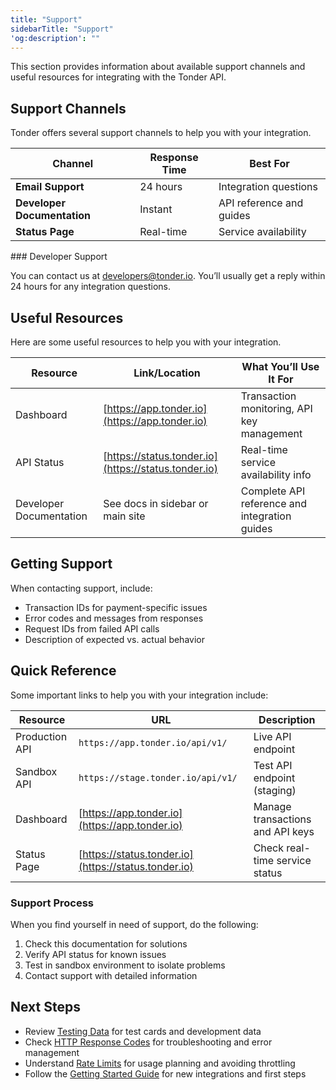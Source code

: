 ```yaml
---
title: "Support"
sidebarTitle: "Support"
'og:description': ""
---
```


This section provides information about available support channels and useful resources for integrating with the Tonder API.

## Support Channels

Tonder offers several support channels to help you with your integration.

| Channel                     | Response Time | Best For                 |
| --------------------------- | ------------- | ------------------------ |
| **Email Support**           | 24 hours      | Integration questions    |
| **Developer Documentation** | Instant       | API reference and guides |
| **Status Page**             | Real-time     | Service availability     |

<Note>
### Developer Support

You can contact us at [developers@tonder.io](mailto:developers@tonder.io). You’ll usually get a reply within 24 hours for any integration questions.
</Note>

## Useful Resources

Here are some useful resources to help you with your integration.

| Resource                  | Link/Location                        | What You’ll Use It For                                 |
|---------------------------|--------------------------------------|--------------------------------------------------------|
| Dashboard             | [https://app.tonder.io](https://app.tonder.io) | Transaction monitoring, API key management             |
| API Status            | [https://status.tonder.io](https://status.tonder.io) | Real-time service availability info                    |
| Developer Documentation | See docs in sidebar or main site    | Complete API reference and integration guides           |

## Getting Support

When contacting support, include:

- Transaction IDs for payment-specific issues
- Error codes and messages from responses
- Request IDs from failed API calls
- Description of expected vs. actual behavior

## Quick Reference

Some important links to help you with your integration include:

| Resource           | URL                                             | Description                        |
|--------------------|-------------------------------------------------|------------------------------------|
| Production API | `https://app.tonder.io/api/v1/`                 | Live API endpoint                  |
| Sandbox API    | `https://stage.tonder.io/api/v1/`               | Test API endpoint (staging)        |
| Dashboard      | [https://app.tonder.io](https://app.tonder.io)  | Manage transactions and API keys   |
| Status Page    | [https://status.tonder.io](https://status.tonder.io) | Check real-time service status     |

### Support Process

When you find yourself in need of support, do the following:

1. Check this documentation for solutions
2. Verify API status for known issues
3. Test in sandbox environment to isolate problems
4. Contact support with detailed information

## Next Steps

- Review [Testing Data](../testing-data) for test cards and development data
- Check [HTTP Response Codes](../http-response-codes) for troubleshooting and error management
- Understand [Rate Limits](../rate-limits) for usage planning and avoiding throttling
- Follow the [Getting Started Guide](../quickstart) for new integrations and first steps